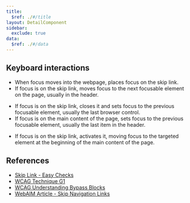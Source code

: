 ```yaml
---
title:
  $ref: ./#/title
layout: DetailComponent
sidebar:
  exclude: true
data:
  $ref: ./#/data
---
```


## Keyboard interactions

<KeyboardControls>
<KeyboardControl keyOrCombos="Tab">

- When focus moves into the webpage, places focus on the skip link.
- If focus is on the skip link, moves focus to the next focusable element on the page, usually in the header.

</KeyboardControl>
<KeyboardControl keyOrCombos="Shift + Tab">
  
- If focus is on the skip link, closes it and sets focus to the previous focusable element, usually the last browser control.
- If focus is on the main content of the page, sets focus to the previous focusable element, usually the last item in the header.
  
</KeyboardControl>
<KeyboardControl keyOrCombos="Enter / Space">
  
- If focus is on the skip link, activates it, moving focus to the targeted element at the beginning of the main content of the page.
  
</KeyboardControl>
</KeyboardControls>

## References

- [Skip Link - Easy Checks](https://www.w3.org/WAI/test-evaluate/easy-checks/skip-link/)
- [WCAG Technique G1](https://www.w3.org/TR/2016/NOTE-WCAG20-TECHS-20161007/G1)
- [WCAG Understanding Bypass Blocks](https://www.w3.org/WAI/WCAG22/Understanding/bypass-blocks)
- [WebAIM Article - Skip Navigation Links](https://webaim.org/techniques/skipnav/)
